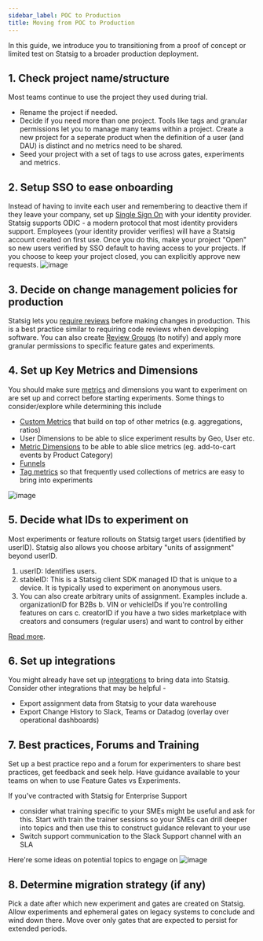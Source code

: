 ```yaml
---
sidebar_label: POC to Production
title: Moving from POC to Production
---
```


In this guide, we introduce you to transitioning from a proof of concept or limited test on Statsig to a broader production deployment.

## 1. Check project name/structure

Most teams continue to use the project they used during trial.

- Rename the project if needed.
- Decide if you need more than one project. Tools like tags and granular permissions let you to manage many teams within a project. Create a new project for a seperate product when the definition of a user (and DAU) is distinct and no metrics need to be shared.
- Seed your project with a set of tags to use across gates, experiments and metrics.

## 2. Setup SSO to ease onboarding

Instead of having to invite each user and remembering to deactive them if they leave your company, set up [Single Sign On](https://docs.statsig.com/access-management/introduction) with your identity provider. Statsig supports ODIC - a modern protocol that most identity providers support. Employees (your identity provider verifies) will have a Statsig account created on first use. Once you do this, make your project "Open" so new users verified by SSO default to having access to your projects. If you choose to keep your project closed, you can explicitly approve new requests.
![image](https://user-images.githubusercontent.com/31516123/175362892-862d0cf5-012f-484a-8e39-22489011029e.png)

## 3. Decide on change management policies for production

Statsig lets you [require reviews](https://docs.statsig.com/guides/setting-up-reviews) before making changes in production. This is a best practice similar to requiring code reviews when developing software. You can also create [Review Groups](https://docs.statsig.com/guides/setting-up-reviews#creating-review-groups) (to notify) and apply more granular permissions to specific feature gates and experiments.

## 4. Set up Key Metrics and Dimensions

You should make sure [metrics](https://docs.statsig.com/metrics) and dimensions you want to experiment on are set up and correct before starting experiments. Some things to consider/explore while determining this include

- [Custom Metrics](https://docs.statsig.com/metrics/create) that build on top of other metrics (e.g. aggregations, ratios)
- User Dimensions to be able to slice experiment results by Geo, User etc.
- [Metric Dimensions](https://docs.statsig.com/metrics#metric-dimensions) to be able to able slice metrics (eg. add-to-cart events by Product Category)
- [Funnels](https://docs.statsig.com/metrics/create-user-funnels)
- [Tag metrics](https://docs.statsig.com/metrics/create-metric-tags) so that frequently used collections of metrics are easy to bring into experiments

![image](https://user-images.githubusercontent.com/31516123/178082121-bb258851-29e5-4732-bd2a-af87833f7570.png)


## 5. Decide what IDs to experiment on

Most experiments or feature rollouts on Statsig target users (identified by userID). Statsig also allows you choose arbitary "units of assignment" beyond userID.

1. userID: Identifies users.
2. stableID: This is a Statsig client SDK managed ID that is unique to a device. It is typically used to experiment on anonymous users.
3. You can also create arbitrary units of assignment. Examples include
    a. organizationID for B2Bs
    b. VIN or vehicleIDs if you're controlling features on cars
    c. creatorID if you have a two sides marketplace with creators and consumers (regular users) and want to control by either
    
[Read more](https://docs.statsig.com/guides/experiment-on-custom-id-types).

## 6. Set up integrations

You might already have set up [integrations](https://docs.statsig.com/integrations/introduction) to bring data into Statsig. Consider other integrations that may be helpful -

- Export assignment data from Statsig to your data warehouse
- Export Change History to Slack, Teams or Datadog (overlay over operational dashboards)

## 7. Best practices, Forums and Training

Set up a best practice repo and a forum for experimenters to share best practices, get feedback and seek help. Have guidance available to your teams on when to use Feature Gates vs Experiments.

If you've contracted with Statsig for Enterprise Support

- consider what training specific to your SMEs might be useful and ask for this. Start with train the trainer sessions so your SMEs can drill deeper into topics and then use this to construct guidance relevant to your use
- Switch support communication to the Slack Support channel with an SLA

Here're some ideas on potential topics to engage on
![image](https://user-images.githubusercontent.com/31516123/178082163-91f0081b-61fe-42d1-a060-618405edce5c.png)


## 8. Determine migration strategy (if any)

Pick a date after which new experiment and gates are created on Statsig. Allow experiments and ephemeral gates on legacy systems to conclude and wind down there. Move over only gates that are expected to persist for extended periods.
